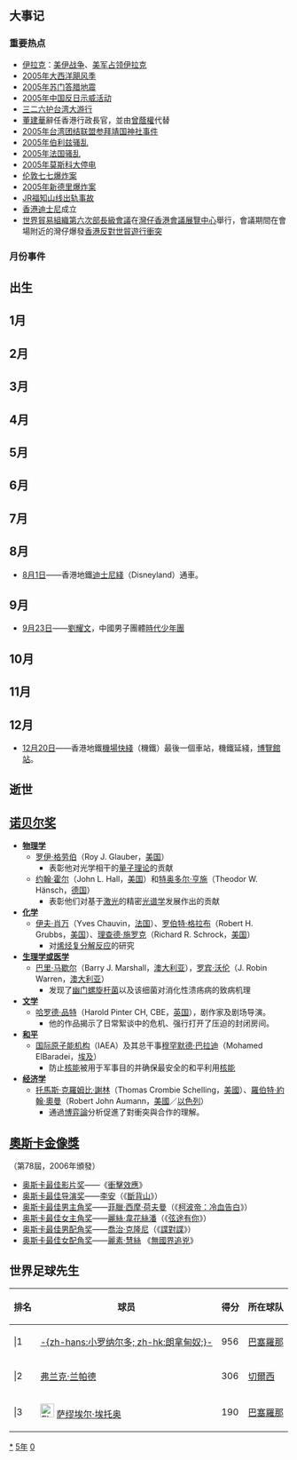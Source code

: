 {{Unreferenced|time=2019-01-31T15:17:55+00:00}}
{{noteTA
| G1=Movie
| G2=Show
| 1=zh-hans:撞车;zh-hk:撞車;zh-tw:衝擊效應;
}}
{{年|other='''[[民國紀元|民國]]九十四年'''；日本'''[[平成|平成]]十七年'''；朝鲜'''[[主体历|主体]]九十四年'''|2005|平|六|
* [[2005_世界物理年|2005 世界物理年]]
}}

== 大事记 ==
=== 重要热点 ===
* [[伊拉克|伊拉克]]：[[美伊战争|美伊战争]]、[[美军占领伊拉克|美军占领伊拉克]]
* [[2005年大西洋飓风季|2005年大西洋飓风季]]
* [[2005年苏门答腊地震|2005年苏门答腊地震]]
* [[2005年中国反日示威活动|2005年中国反日示威活动]]
* [[三二六护台湾大游行|三二六护台湾大游行]]
* [[董建華|董建華]]辭任香港行政長官，並由[[曾蔭權|曾蔭權]]代替
* [[2005年台湾团结联盟参拜靖国神社事件|2005年台湾团结联盟参拜靖国神社事件]]
* [[2005年伯利兹骚乱|2005年伯利兹骚乱]]
* [[2005年法国骚乱|2005年法国骚乱]]
* [[2005年莫斯科大停电|2005年莫斯科大停电]]
* [[伦敦七七爆炸案|伦敦七七爆炸案]]
* [[2005年新德里爆炸案|2005年新德里爆炸案]]
* [[JR福知山线出轨事故|JR福知山线出轨事故]]
* [[香港迪士尼|香港迪士尼]]成立
* [[世界貿易組織第六次部長級會議|世界貿易組織第六次部長級會議]]在[[灣仔香港會議展覽中心|灣仔香港會議展覽中心]]舉行，會議期間在會場附近的灣仔爆發[[香港反對世貿遊行衝突|香港反對世貿遊行衝突]]

=== 月份事件 ===
{{MonthTOC|2005年}}
== 出生 ==
== 1月 ==
== 2月 ==
== 3月 ==
== 4月 ==
== 5月 ==
== 6月 ==
== 7月 ==
== 8月 ==
* [[8月1日|8月1日]]——香港地鐵[[迪士尼綫|迪士尼綫]]（Disneyland）通車。

== 9月 ==
*[[9月23日|9月23日]]——[[劉耀文|劉耀文]]，中國男子團體[[時代少年團|時代少年團]]
== 10月 ==
== 11月 ==
== 12月 ==
* [[12月20日|12月20日]]——香港地鐵[[機場快綫|機場快綫]]（機鐵）最後一個車站，機鐵延綫，[[博覽館站|博覽館站]]。

== 逝世 ==
{{MonthTOC|2005年|逝世人物列表}}

== [[诺贝尔奖|诺贝尔奖]] ==

* '''[[诺贝尔物理学奖|物理学]]'''
** [[罗伊·格劳伯|罗伊·格劳伯]]（Roy J. Glauber，[[美国|美国]]）
*** 表彰他对光学相干的[[量子理论|量子理论]]的贡献
** [[约翰·霍尔|约翰·霍尔]]（John L. Hall，[[美国|美国]]）和[[特奥多尔·亨施|特奥多尔·亨施]]（Theodor W. Hänsch，[[德国|德国]]）
*** 表彰他们对基于[[激光|激光]]的精密[[光谱学|光谱学]]发展作出的贡献
* '''[[诺贝尔化学奖|化学]]'''
** [[伊夫·肖万|伊夫·肖万]]（Yves Chauvin，[[法国|法国]]）、[[罗伯特·格拉布|罗伯特·格拉布]]（Robert H. Grubbs，[[美国|美国]]）、[[理查德·施罗克|理查德·施罗克]]（Richard R. Schrock，[[美国|美国]]）
*** 对[[烯烃|烯烃]][[复分解反应|复分解反应]]的研究
* '''[[诺贝尔生理学或医学奖|生理学或医学]]'''
** [[巴里·马歇尔|巴里·马歇尔]]（Barry J. Marshall，[[澳大利亚|澳大利亚]]），[[罗宾·沃伦|罗宾·沃伦]]（J. Robin Warren，[[澳大利亚|澳大利亚]]）
*** 发现了[[幽门螺旋杆菌|幽门螺旋杆菌]]以及该细菌对消化性溃疡病的致病机理
* '''[[诺贝尔文学奖|文学]]'''
** [[哈罗德·品特|哈罗德·品特]]（Harold Pinter CH, CBE，[[英国|英国]]），剧作家及剧场导演。
*** 他的作品揭示了日常絮谈中的危机、强行打开了压迫的封闭房间。
* '''[[诺贝尔和平奖|和平]]'''
** [[国际原子能机构|国际原子能机构]]（IAEA）及其总干事[[穆罕默德·巴拉迪|穆罕默德·巴拉迪]]（Mohamed ElBaradei，[[埃及|埃及]]）
*** 防止[[核能|核能]]被用于军事目的并确保最安全的和平利用[[核能|核能]]
* '''[[诺贝尔经济学奖|经济学]]'''
** [[托馬斯·克羅姆比·謝林|托馬斯·克羅姆比·謝林]]（Thomas Crombie Schelling，[[美國|美國]]）、[[羅伯特·約翰·奧曼|羅伯特·約翰·奧曼]]（Robert John Aumann，[[美國|美國]]／[[以色列|以色列]]）
*** 通過[[博弈論|博弈論]]分析促進了對衝突與合作的理解。

== [[奧斯卡金像獎|奧斯卡金像獎]] ==

（第78屆，2006年頒發）

* [[奥斯卡最佳影片奖|奥斯卡最佳影片奖]]——《[[衝擊效應|衝擊效應]]》
* [[奥斯卡最佳导演奖|奥斯卡最佳导演奖]]——[[李安|李安]]（《[[斷背山|斷背山]]》）
* [[奥斯卡最佳男主角奖|奥斯卡最佳男主角奖]]——[[菲臘·西摩·荷夫曼|菲臘·西摩·荷夫曼]]（《[[柯波帝：冷血告白|柯波帝：冷血告白]]》）
* [[奥斯卡最佳女主角奖|奥斯卡最佳女主角奖]]——[[麗絲·韋花絲潘|麗絲·韋花絲潘]]（《[[弦途有你_(電影)|弦途有你]]》）
* [[奥斯卡最佳男配角奖|奥斯卡最佳男配角奖]]——[[喬治·克隆尼|喬治·克隆尼]]（《[[諜對諜|諜對諜]]》）
* [[奥斯卡最佳女配角奖|奥斯卡最佳女配角奖]]——[[麗素·慧絲|麗素·慧絲]] 《[[無國界追兇|無國界追兇]]》

== 世界足球先生 ==

{| class="sortable wikitable"
|-
! 排名 !! 球员 !! 得分 !! 所在球队
|-
| |1 || {{flagicon|BRA}} [[罗纳尔迪尼奥|-{zh-hans:小罗纳尔多; zh-hk:朗拿甸奴;}-]] || 956 || {{flagicon|ESP}} [[巴塞羅那足球會|巴塞羅那]]
|-
| |2 || {{flagicon|ENG}} [[弗兰克·兰帕德|弗兰克·兰帕德]] || 306 || {{flagicon|ENG}} [[車路士足球會|切爾西]]
|-
| |3 || [[File:Flag_of_Cameroon.svg|25px]] [[萨缪埃尔·埃托奥|萨缪埃尔·埃托奥]] || 190 || {{flagicon|ESP}} [[巴塞羅那足球會|巴塞羅那]]
|}

[[Category:2005年|*]]
[[Category:2000年代|5年]]
[[Category:21世纪各年|0]]
